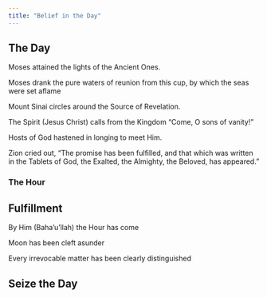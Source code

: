 ```yaml
---
title: "Belief in the Day"
---
```


## The Day

Moses attained the lights of the Ancient Ones.

Moses drank the pure waters of reunion from this cup, by which the seas were set aflame

Mount Sinai circles around the Source of Revelation.

The Spirit (Jesus Christ) calls from the Kingdom "Come, O sons of vanity!"

Hosts of God hastened in longing to meet Him.

Zion cried out, "The promise has been fulfilled, and that which was written in the Tablets of God, the Exalted, the Almighty, the Beloved, has appeared."

### The Hour

## Fulfillment

By Him (Baha'u'llah) the Hour has come

Moon has been cleft asunder

Every irrevocable matter has been clearly distinguished

## Seize the Day

